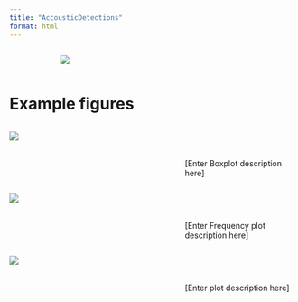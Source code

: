 ```yaml
---
title: "AccousticDetections"
format: html
---
```


::::: columns
::: {.column width="15%"}

:::
::: {.column width="70%"}
![](/content/images/AcousticDetections/Shiny.detections.png)
:::
::: {.column width="15%"}

:::
:::::



# Example figures


::::: columns
::: {.column width="60%"}

![](/content/images/AcousticDetections/Boxplot.png)

:::
::: {.column width="40%"}

\
\

[Enter Boxplot description here]

:::
:::::



::::: columns
::: {.column width="60%"}

![](/content/images/AcousticDetections/Frequencyscene1.png)

:::
::: {.column width="40%"}

\
\

[Enter Frequency plot description here]

:::
:::::



::::: columns
::: {.column width="60%"}

![](/content/images/AcousticDetections/Scene.png)

:::
::: {.column width="40%"}

\
\

[Enter plot description here]

:::
:::::